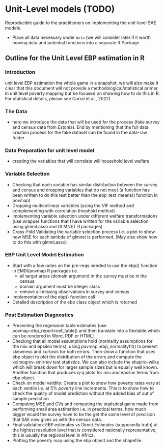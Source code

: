 # Unit-Level models (TODO)

Reproducible guide to the practitioners on implementing the unit-level SAE models.

-   Place all data necessary under `data` (we will consider later if it worth moving data and potential functions into a separate R Package.

## Outline for the Unit Level EBP estimation in R

### Introduction

unit level EBP estimation the whole game in a snapshot, we will also make it clear that this document will not provide a methodological/statistical primer in unit level poverty mapping but be focused on showing how to do this in R. For statistical details, please see Corral et al., 2022)

### The Data

-   here we introduce the data that will be used for the process (fake survey and census data from Estonia). End by mentioning that the full data creation process for the fake dataset can be found in the data-raw folder

### Data Preparation for unit level model

-   creating the variables that will correlate will household level welfare

### Variable Selection

- Checking that each variable has similar distribution between the survey and census and dropping variables that do not meet
    (a function has been written to do this test better than the ebp_test_means() function in povmap)
- Dropping multicollinear variables (using the VIF method and complementing with correlation threshold method)
- Implementing variable selection under different welfare transformations (use wrapper functions that I have written for the variable selection using glmmLasso and GLMNET R packages)
- Cross-Fold Validating the variable selection process i.e. a plot to show how MSE for each lambda of glmnet is performed. (May also show how to do this with glmmLasso)

### EBP Unit Level Model Estimation

- Start with a few notes on the pre-reqs needed to use the ebp() function in EMDI/povmap R packages i.e. 
    - all target areas (domain argument) in the survey must be in the census
    - domain argument must be integer class
    - remove all missing observations in survey and census
- Implementation of the ebp() function call
- Detailed description of the ebp class object which is returned

### Post Estimation Diagnostics

- Presenting the regression table estimates (use povmap::ebp_reportcoef_table() and then translate into a flextable which can be rendered in Word, PDF or HTML)
- Checking that all model assumptions hold (normality assumptions for the miu and epsilon terms), using povmap::ebp_normalityfit() to present skewness and kurtosis
for both errors. Then show a function that uses ebp object to plot the distribution of the errors and compute the kolmogrov-smirnov test statistics. We can also 
include the shapiro-wilks which will break down for larger sample sizes but is equally well known. Another function that produces q-q plots for miu and epsilon terms
from ebp object.  
- Check on model validity: Create a plot to show how poverty rates vary at each ventile i.e. at 5% poverty line increments. This is to show how to check the quality
of model prediction without the added bias of out of sample prediction
- Computing MSE and CVs and computing the statistical gains made from performing small area estimation i.e. in practical terms, how much bigger would the survey have
to be the get the same level of precision that SAE now gives us with the census data. 
- Final validation: EBP estimates vs Direct Estimates (supposedly truth) at the highest resolution level that is considered nationally representative, this is usually
the regional level in Africa. 
- Plotting the poverty map using the ebp object and the shapefile 
